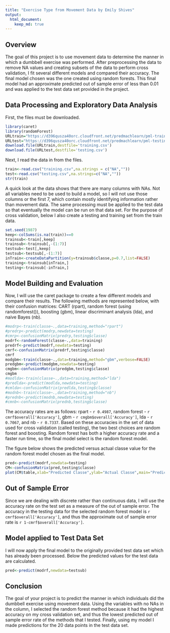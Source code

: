 ```yaml
---
title: "Exercise Type from Movement Data by Emily Shives"
output: 
  html_document:
    keep_md: true
---
```


## Overview
The goal of this project is to use movement data to determine the manner in which a dumbbell exercise was performed. After preprocessing the data to remove NA values and creating subsets of the data to perform cross validation, I fit several different models and compared their accuracy. The final model chosen was the one created using random forests. This final model had an approximate predicted out of sample error of less than 0.01 and was applied to the test data set provided in the project.


## Data Processing and Exploratory Data Analysis
First, the files must be downloaded. 
```r
library(caret)
library(randomForest)
URLtrain="https://d396qusza40orc.cloudfront.net/predmachlearn/pml-training.csv"
URLtest="https://d396qusza40orc.cloudfront.net/predmachlearn/pml-testing.csv"
download.file(URLtrain,destfile='training.csv')
download.file(URLtest,destfile='testing.csv')
```
Next, I read the data in from the files. 
```r
train<-read.csv("training.csv",na.strings = c("NA",""))
test<-read.csv("testing.csv",na.strings=c("NA",""))
str(train)
```

A quick look at the data shows that there are many columns with NAs. Not all variables need to be used to build a model, so I will not use those columns or the first 7, which contain mostly identifying information rather than movement data. The same processing must be applied to the test data so that eventually the model can be run on that data set. For the purpose of cross validation, below I also create a testing and training set from the train data.
```r
set.seed(1987)
keep<-colSums(is.na(train))==0
trainsub<-train[,keep]
trainsub<-trainsub[,-(1:7)]
testsub<-test[,keep]
testsub<-testsub[,-(1:7)]
inTrain<-createDataPartition(y=trainsub$classe,p=0.7,list=FALSE)
training<-trainsub[inTrain,]
testing<-trainsub[-inTrain,]
```


## Model Building and Evaluation
Now, I will use the caret package to create a few different models and compare their results. The following methods are represented below, with their confusion matrices: CART (rpart), random forest (using randomforest()), boosting (gbm), linear discriminant analysis (lda), and naive Bayes (nb). 

```r
#modrp<-train(classe~.,data=training,method="rpart")
#predrp<-predict(modrp,newdata=testing)
#cmrp<-confusionMatrix(predrp,testing$classe)
modrf<-randomForest(classe~.,data=training)
predrf<-predict(modrf,newdata=testing)
cmrf<-confusionMatrix(predrf,testing$classe)
cmrf
modgbm<-train(classe~.,data=training,method="gbm",verbose=FALSE)
predgbm<-predict(modgbm,newdata=testing)
cmgbm<-confusionMatrix(predgbm,testing$classe)
cmgbm
#modlda<-train(classe~.,data=training,method="lda")
#predlda<-predict(modlda,newdata=testing)
#cmlda<-confusionMatrix(predlda,testing$classe)
#modnb<-train(classe~.,data=training,method="nb")
#prednb<-predict(modnb,newdata=testing)
#cmnb<-confusionMatrix(prednb,testing$classe)
```

The accuracy rates are as follows: rpart - `r 0.4987`, random forest - `r cmrf$overall['Accuracy']`, gbm - `r cmgbm$overall['Accuracy']`, lda - `r 0.7067`, and nb - `r 0.7337`. Based on these accuracies in the set of data used for cross validation (called testing), the two best choices are random forest and boosting. Random forest has both a higher accuracy rate and a faster run time, so the final model select is the random forest model.

The figure below shows the predicted versus actual classe value for the random forest model chosen as the final model.
```r
pred<-predict(modrf,newdata=testing)
CM<-confusionMatrix(pred,testing$classe)
plot(CM$table,xlab="Predicted Classe",ylab="Actual Classe",main="Predicted versus Actual Classe Value",col="blue")
```


## Out of Sample Error
Since we are dealing with discrete rather than continuous data, I will use the accuracy rate on the test set as a measure of the out of sample error. The accuracy in the testing data for the selected random forest model is `r cmrf$overall['Accuracy']`, and thus the approximate out of sample error rate is `r 1-cmrf$overall['Accuracy']`.


## Model applied to Test Data Set
I will now apply the final model to the originally provided test data set which has already been processed. Below the predicted values for the test data are calculated.
```r
pred<-predict(modrf,newdata=testsub)
```


## Conclusion
The goal of your project is to predict the manner in which individuals did the dumbbell exercise using movement data. Using the variables with no NAs in the column, I selected the random forest method because it had the highest accuracy on my cross validation set, and thus the lowest predicted out of sample error rate of the methods that I tested. Finally, using my model I made predictions for the 20 data points in the test data set.

